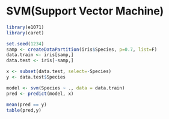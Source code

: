 # SVM(Support Vector Machine)

```r
library(e1071)
library(caret)
```

```r
set.seed(1234)
samp <- createDataPartition(iris$Species, p=0.7, list=F)
data.train <- iris[samp,]
data.test <- iris[-samp,]
```

```r
x <- subset(data.test, select=-Species)
y <- data.test$Species
```

```r
model <- svm(Species ~ ., data = data.train)
pred <- predict(model, x)
```

```r
mean(pred == y)
table(pred,y)
```
